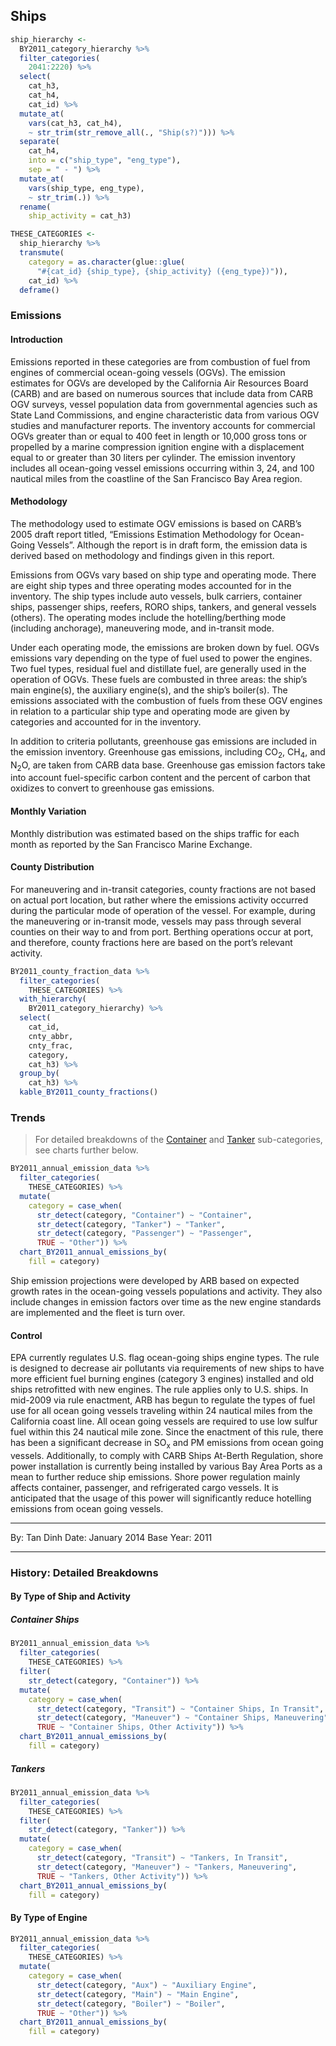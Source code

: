 ## Ships {#mobile-marine-ship}

```r
ship_hierarchy <-
  BY2011_category_hierarchy %>%
  filter_categories(
    2041:2220) %>%
  select(
    cat_h3,
    cat_h4,
    cat_id) %>%
  mutate_at(
    vars(cat_h3, cat_h4),
    ~ str_trim(str_remove_all(., "Ship(s?)"))) %>%
  separate(
    cat_h4,
    into = c("ship_type", "eng_type"),
    sep = " - ") %>%
  mutate_at(
    vars(ship_type, eng_type),
    ~ str_trim(.)) %>%
  rename(
    ship_activity = cat_h3)

THESE_CATEGORIES <-
  ship_hierarchy %>%
  transmute(
    category = as.character(glue::glue(
      "#{cat_id} {ship_type}, {ship_activity} ({eng_type})")),
    cat_id) %>%
  deframe()
```

### Emissions

#### Introduction {-}

Emissions reported in these categories are from combustion of fuel from engines of commercial ocean-going vessels (OGVs). The emission estimates for OGVs are developed by the California Air Resources Board (CARB) and are based on numerous sources that include data from CARB OGV surveys, vessel population data from governmental agencies such as State Land Commissions, and engine characteristic data from various OGV studies and manufacturer reports. The inventory accounts for commercial OGVs greater than or equal to 400 feet in length or 10,000 gross tons or propelled by a marine compression ignition engine with a displacement equal to or greater than 30 liters per cylinder. The emission inventory includes all ocean-going vessel emissions occurring within 3, 24, and 100 nautical miles from the coastline of the San Francisco Bay Area region.

#### Methodology {-}

The methodology used to estimate OGV emissions is based on CARB's 2005 draft report titled, "Emissions Estimation Methodology for Ocean-Going Vessels". Although the report is in draft form, the emission data is derived based on methodology and findings given in this report.

Emissions from OGVs vary based on ship type and operating mode. There are eight ship types and three operating modes accounted for in the inventory. The ship types include auto vessels, bulk carriers, container ships, passenger ships, reefers, RORO ships, tankers, and general vessels (others). The operating modes include the hotelling/berthing mode (including anchorage), maneuvering mode, and in-transit mode.

Under each operating mode, the emissions are broken down by fuel. OGVs emissions vary depending on the type of fuel used to power the engines. Two fuel types, residual fuel and distillate fuel, are generally used in the operation of OGVs. These fuels are combusted in three areas: the ship's main engine(s), the auxiliary engine(s), and the ship's boiler(s). The emissions associated with the combustion of fuels from these OGV engines in relation to a particular ship type and operating mode are given by categories and accounted for in the inventory.

In addition to criteria pollutants, greenhouse gas emissions are included in the emission inventory. Greenhouse gas emissions, including CO~2~, CH~4~, and N~2~O, are taken from CARB data base. Greenhouse gas emission factors take into account fuel-specific carbon content and the percent of carbon that oxidizes to convert to greenhouse gas emissions.

#### Monthly Variation {-}

Monthly distribution was estimated based on the ships traffic for each month as reported by the San Francisco Marine Exchange.

#### County Distribution {-}

For maneuvering and in-transit categories, county fractions are not based on actual port location, but rather where the emissions activity occurred during the particular mode of operation of the vessel. For example, during the maneuvering or in-transit mode, vessels may pass through several counties on their way to and from port. Berthing operations occur at port, and therefore, county fractions here are based on the port's relevant activity.

```r
BY2011_county_fraction_data %>%
  filter_categories(
    THESE_CATEGORIES) %>%
  with_hierarchy(
    BY2011_category_hierarchy) %>%
  select(
    cat_id,
    cnty_abbr,
    cnty_frac,
    category,
    cat_h3) %>%
  group_by(
    cat_h3) %>%
  kable_BY2011_county_fractions()
```

### Trends

> For detailed breakdowns of the [Container](#mobile-marine-ship-container) and [Tanker](#mobile-marine-ship-tanker) sub-categories, see charts further below.

```r
BY2011_annual_emission_data %>%
  filter_categories(
    THESE_CATEGORIES) %>%
  mutate(
    category = case_when(
      str_detect(category, "Container") ~ "Container",
      str_detect(category, "Tanker") ~ "Tanker",
      str_detect(category, "Passenger") ~ "Passenger",
      TRUE ~ "Other")) %>%
  chart_BY2011_annual_emissions_by(
    fill = category) 
```

Ship emission projections were developed by ARB based on expected growth rates in the ocean-going vessels populations and activity. They also include changes in emission factors over time as the new engine standards are implemented and the fleet is turn over.

#### Control {-}

EPA currently regulates U.S. flag ocean-going ships engine types. The rule is designed to decrease air pollutants via requirements of new ships to have more efficient fuel burning engines (category 3 engines) installed and old ships retrofitted with new engines. The rule applies only to U.S. ships. In mid-2009 via rule enactment, ARB has begun to regulate the types of fuel use for all ocean going vessels traveling within 24 nautical miles from the California coast line. All ocean going vessels are required to use low sulfur fuel within this 24 nautical mile zone. Since the enactment of this rule, there has been a significant decrease in SO~x~ and PM emissions from ocean going vessels. Additionally, to comply with CARB Ships At-Berth Regulation, shore power installation is currently being installed by various Bay Area Ports as a mean to further reduce ship emissions. Shore power regulation mainly affects container, passenger, and refrigerated cargo vessels. It is anticipated that the usage of this power will significantly reduce hotelling emissions from ocean going vessels.

***

By: Tan Dinh
Date: January 2014
Base Year: 2011

***

### History: Detailed Breakdowns {-}

#### By Type of Ship and Activity {-}

##### Container Ships {- #mobile-marine-ship-container}

```r
BY2011_annual_emission_data %>%
  filter_categories(
    THESE_CATEGORIES) %>%
  filter(
    str_detect(category, "Container")) %>%
  mutate(
    category = case_when(
      str_detect(category, "Transit") ~ "Container Ships, In Transit",
      str_detect(category, "Maneuver") ~ "Container Ships, Maneuvering",
      TRUE ~ "Container Ships, Other Activity")) %>%
  chart_BY2011_annual_emissions_by(
    fill = category) 
```

##### Tankers {- #mobile-marine-ship-tanker}

```r
BY2011_annual_emission_data %>%
  filter_categories(
    THESE_CATEGORIES) %>%
  filter(
    str_detect(category, "Tanker")) %>%
  mutate(
    category = case_when(
      str_detect(category, "Transit") ~ "Tankers, In Transit",
      str_detect(category, "Maneuver") ~ "Tankers, Maneuvering",
      TRUE ~ "Tankers, Other Activity")) %>%
  chart_BY2011_annual_emissions_by(
    fill = category) 
```

#### By Type of Engine {-}

```r
BY2011_annual_emission_data %>%
  filter_categories(
    THESE_CATEGORIES) %>%
  mutate(
    category = case_when(
      str_detect(category, "Aux") ~ "Auxiliary Engine",
      str_detect(category, "Main") ~ "Main Engine",
      str_detect(category, "Boiler") ~ "Boiler",
      TRUE ~ "Other")) %>%
  chart_BY2011_annual_emissions_by(
    fill = category) 
```
